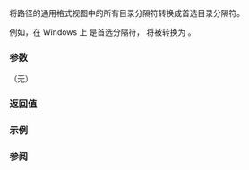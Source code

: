 {{cpp/filesystem/path/title|make_preferred}}
{{cpp/filesystem/path/navbar}}
{{ddcl | since=c++17 |
path&amp; make_preferred();
}}

将路径的通用格式视图中的所有目录分隔符转换成首选目录分隔符。

例如，在 Windows 上 {{tt|\}} 是首选分隔符，{{tt|foo/bar}} 将被转换为 {{tt|foo\bar}}。

===参数===
（无）

===返回值===
{{c|*this}}

{{cpp/impldef exception}}

===示例===
{{example
| Windows 可以用 {{c|/}} 为分隔符，但首选 {{c|\}}，因此 {{c|make_preferred}} 会将前向斜杠转换为反斜杠。另一方面，POSIX 不使用 {{c|\}} 作为分隔符，因为反斜杠是合法的文件名字符——Windows 路径在 POSIX 上实际上会指代名字为 {{c|"a\\b\\c"}} 的文件。由于这个原因，不转换其“分隔符”。
| code=
#include &lt;filesystem&gt;
#include &lt;iostream&gt;

int main()
{
    std::filesystem::path
        windows_path("a\\b\\c"),
        posix_path("a/b/c");

    std::cout
        &lt;&lt; "Windows 路径: "
        &lt;&lt; windows_path &lt;&lt; " -&gt; "
        &lt;&lt; windows_path.make_preferred() &lt;&lt; '\n'
        &lt;&lt; "POSIX 路径: "
        &lt;&lt; posix_path &lt;&lt; " -&gt; "
        &lt;&lt; posix_path.make_preferred() &lt;&lt; '\n';
}
| output=
// Windows 上
Windows 路径: "a\\b\\c" -&gt; "a\\b\\c"
POSIX 路径: "a/b/c" -&gt; "a\\b\\c"

// POSIX 上
Windows 路径: "a\\b\\c" -&gt; "a\\b\\c"
POSIX 路径: "a/b/c" -&gt; "a/b/c"
}}

===参阅===
{{dsc begin}}
{{dsc inc | cpp/filesystem/path/dsc preferred_separator}}
{{dsc end}}

{{langlinks|en|es|ja|ru}}